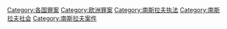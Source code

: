 [[Category:各国罪案|Category:各国罪案]]
[[Category:欧洲罪案|Category:欧洲罪案]]
[[Category:南斯拉夫执法|Category:南斯拉夫执法]]
[[Category:南斯拉夫社会|Category:南斯拉夫社会]]
[[Category:南斯拉夫案件|Category:南斯拉夫案件]]